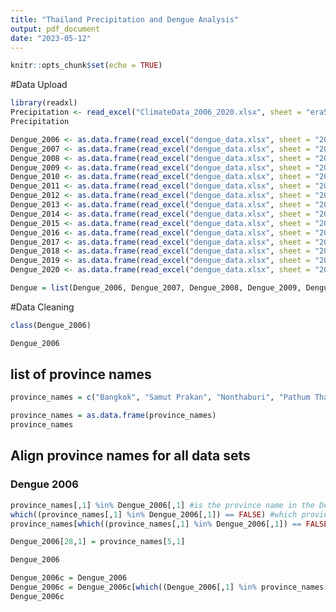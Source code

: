 ```yaml
---
title: "Thailand Precipitation and Dengue Analysis"
output: pdf_document
date: "2023-05-12"
---
```


```r
knitr::opts_chunk$set(echo = TRUE)
```

#Data Upload
```r
library(readxl)
Precipitation <- read_excel("ClimateData_2006_2020.xlsx", sheet = "era5_tp_2006_2020_thailand_monm")
Precipitation

Dengue_2006 <- as.data.frame(read_excel("dengue_data.xlsx", sheet = "2006"))
Dengue_2007 <- as.data.frame(read_excel("dengue_data.xlsx", sheet = "2007"))
Dengue_2008 <- as.data.frame(read_excel("dengue_data.xlsx", sheet = "2008"))
Dengue_2009 <- as.data.frame(read_excel("dengue_data.xlsx", sheet = "2009"))
Dengue_2010 <- as.data.frame(read_excel("dengue_data.xlsx", sheet = "2010"))
Dengue_2011 <- as.data.frame(read_excel("dengue_data.xlsx", sheet = "2011"))
Dengue_2012 <- as.data.frame(read_excel("dengue_data.xlsx", sheet = "2012"))
Dengue_2013 <- as.data.frame(read_excel("dengue_data.xlsx", sheet = "2013"))
Dengue_2014 <- as.data.frame(read_excel("dengue_data.xlsx", sheet = "2014"))
Dengue_2015 <- as.data.frame(read_excel("dengue_data.xlsx", sheet = "2015"))
Dengue_2016 <- as.data.frame(read_excel("dengue_data.xlsx", sheet = "2016"))
Dengue_2017 <- as.data.frame(read_excel("dengue_data.xlsx", sheet = "2017"))
Dengue_2018 <- as.data.frame(read_excel("dengue_data.xlsx", sheet = "2018"))
Dengue_2019 <- as.data.frame(read_excel("dengue_data.xlsx", sheet = "2019"))
Dengue_2020 <- as.data.frame(read_excel("dengue_data.xlsx", sheet = "2020"))

Dengue = list(Dengue_2006, Dengue_2007, Dengue_2008, Dengue_2009, Dengue_2010, Dengue_2011, Dengue_2012, Dengue_2013, Dengue_2014, Dengue_2015, Dengue_2016, Dengue_2017, Dengue_2018, Dengue_2019, Dengue_2020)
```

#Data Cleaning
```r
class(Dengue_2006)

Dengue_2006

```
## list of province names
```r
province_names = c("Bangkok", "Samut Prakan", "Nonthaburi", "Pathum Thani", "Phra Nakhon Si Ayutthaya", "Ang Thong" ,               "Lop Buri",                 "Sing Buri",           "Chai Nat",                 "Saraburi" ,                "Chon Buri" ,               "Rayong"  ,                "Chanthaburi"   ,           "Trat"  ,                   "Chachoengsao"  ,           "Prachin Buri" ,           "Nakhon Nayok",             "Sa Kaeo" ,                 "Nakhon Ratchasima",        "Buri Ram" ,               "Surin"      ,              "Si Sa Ket" ,               "Ubon Ratchathani"  ,       "Yasothon",                "Chaiyaphum"    ,           "Amnat Charoen",            "Bungkan",                  "Nong Bua Lam Phu",        "Khon Kaen"      ,          "Udon Thani"    ,           "Loei"    ,                 "Nong Khai"        ,       "Maha Sarakham"   ,         "Roi Et"         ,          "Kalasin"  ,                "Sakon Nakhon"      ,      "Nakhon Phanom"    ,        "Mukdahan"        ,         "Chiang Mai",               "Lamphun"            ,     "Lampang"           ,       "Uttaradit"        ,        "Phrae"      ,              "Nan"                 ,    "Phayao"             ,      "Chiang Rai"        ,       "Mae Hong Son",             "Nakhon Sawan"         ,   "Uthai Thani"         ,     "Kamphaeng Phet"     ,      "Tak"          ,            "Sukhothai"             ,  "Phitsanulok"          ,    "Phichit"             ,     "Phetchabun"    ,           "Ratchaburi"             ,  "Kanchanaburi"      ,   "Suphan Buri"          ,    "Nakhon Pathom"  ,          "Samut Sakhon"            , "Samut Songkhram"        ,  "Phetchaburi"           ,   "Prachuap Khiri Khan",      "Nakhon Si Thammarat"     , "Krabi"            ,        "Phangnga"               ,  "Phuket"              ,     "Surat Thani"             , "Ranong"            ,       "Chumphon"                , "Songkhla"             ,    "Satun"                   , "Trang"              ,      "Phatthalung"              ,"Pattani"               ,   "Yala"                    , "Narathiwat")

province_names = as.data.frame(province_names)
province_names
```

## Align province names for all data sets
### Dengue 2006
```r
province_names[,1] %in% Dengue_2006[,1] #is the province name in the Dengue table?
which((province_names[,1] %in% Dengue_2006[,1]) == FALSE) #which provinces are NOT in the Dengue table?
province_names[which((province_names[,1] %in% Dengue_2006[,1]) == FALSE),1] #what are the names of these "missing" provinces

Dengue_2006[28,1] = province_names[5,1]

Dengue_2006
```

```r
Dengue_2006c = Dengue_2006
Dengue_2006c = Dengue_2006c[which((Dengue_2006[,1] %in% province_names[,1])), ]
Dengue_2006c
```


